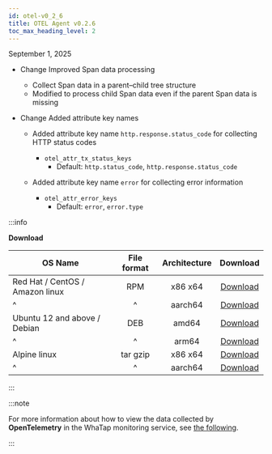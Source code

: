 ```yaml
---
id: otel-v0_2_6
title: OTEL Agent v0.2.6
toc_max_heading_level: 2
---
```


September 1, 2025

* <Status priority='1'>Change</Status> Improved Span data processing  
  * Collect Span data in a parent–child tree structure  
  * Modified to process child Span data even if the parent Span data is missing  

* <Status priority='1'>Change</Status> Added attribute key names  
  * Added attribute key name `http.response.status_code` for collecting HTTP status codes  
    * `otel_attr_tx_status_keys`  
      * Default: `http.status_code`, `http.response.status_code`  

  * Added attribute key name `error` for collecting error information  
    * `otel_attr_error_keys`  
      * Default: `error`, `error.type` 

:::info

**Download**

| OS Name                         | File format | Architecture |                                     Download                                     |
| ------------------------------- | :---------: | :----------: | :------------------------------------------------------------------------------: |
| Red Hat / CentOS / Amazon linux |     RPM     |    x86 x64   |    [Download](http://repo.whatap.io/centos/6/x86_64/whatap-otel-0.2-6.x86_64)    |
| \^                              |      \^     |    aarch64   | [Download](http://repo.whatap.io/centos/7/aarch64/whatap-otel-0.2-6.aarch64.rpm) |
| Ubuntu 12 and above / Debian    |     DEB     |     amd64    |   [Download](http://repo.whatap.io/debian/unstable/whatap-otel_0.2.6_amd64.deb)  |
| \^                              |      \^     |     arm64    |   [Download](http://repo.whatap.io/debian/unstable/whatap-otel_0.2.6_arm64.deb)  |
| Alpine linux                    |   tar gzip  |    x86 x64   |     [Download](http://repo.whatap.io/alpine/x86_64/whatap-otel-0.2.6.tar.gz)     |
| \^                              |      \^     |    aarch64   |     [Download](http://repo.whatap.io/alpine/aarch64/whatap-otel-0.2.6.tar.gz)    |

:::

:::note

For more information about how to view the data collected by **OpenTelemetry** in the WhaTap monitoring service, see [the following](../../opentelemetry/introduction).

:::
